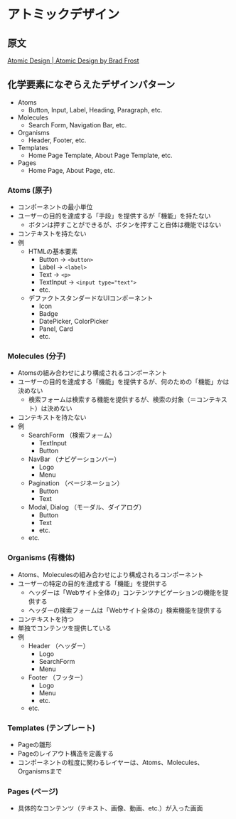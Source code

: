 # アトミックデザイン

## 原文

[Atomic Design | Atomic Design by Brad Frost](https://atomicdesign.bradfrost.com/table-of-contents/)

## 化学要素になぞらえたデザインパターン

- Atoms
  - Button, Input, Label, Heading, Paragraph, etc.
- Molecules
  - Search Form, Navigation Bar, etc.
- Organisms
  - Header, Footer, etc.
- Templates
  - Home Page Template, About Page Template, etc.
- Pages
  - Home Page, About Page, etc.

### Atoms (原子)

- コンポーネントの最小単位
- ユーザーの目的を達成する「手段」を提供するが「機能」を持たない
  - ボタンは押すことができるが、ボタンを押すこと自体は機能ではない
- コンテキストを持たない
- 例
  - HTMLの基本要素
    - Button -> `<button>`
    - Label -> `<label>`
    - Text -> `<p>`
    - TextInput -> `<input type="text">`
    - etc.
  - デファクトスタンダードなUIコンポーネント
    - Icon
    - Badge
    - DatePicker, ColorPicker
    - Panel, Card
    - etc.

### Molecules (分子)

- Atomsの組み合わせにより構成されるコンポーネント
- ユーザーの目的を達成する「機能」を提供するが、何のための「機能」かは決めない
  - 検索フォームは検索する機能を提供するが、検索の対象（＝コンテキスト）は決めない
- コンテキストを持たない
- 例
  - SearchForm （検索フォーム）
    - TextInput
    - Button
  - NavBar （ナビゲーションバー）
    - Logo
    - Menu
  - Pagination （ページネーション）
    - Button
    - Text
  - Modal, Dialog （モーダル、ダイアログ）
    - Button
    - Text
    - etc.
  - etc.

### Organisms (有機体)

- Atoms、Moleculesの組み合わせにより構成されるコンポーネント
- ユーザーの特定の目的を達成する「機能」を提供する
  - ヘッダーは「Webサイト全体の」コンテンツナビゲーションの機能を提供する
  - ヘッダーの検索フォームは「Webサイト全体の」検索機能を提供する
- コンテキストを持つ
- 単独でコンテンツを提供している
- 例
  - Header （ヘッダー）
    - Logo
    - SearchForm
    - Menu
  - Footer （フッター）
    - Logo
    - Menu
    - etc.
  - etc.

### Templates (テンプレート)

- Pageの雛形
- Pageのレイアウト構造を定義する
- コンポーネントの粒度に関わるレイヤーは、Atoms、Molecules、Organismsまで

### Pages (ページ)

- 具体的なコンテンツ（テキスト、画像、動画、etc.）が入った画面
